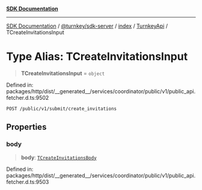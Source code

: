 [**SDK Documentation**](../../../../../../README.mdx)

***

[SDK Documentation](../../../../../../packages.mdx) / [@turnkey/sdk-server](../../../../README.mdx) / [index](../../../README.mdx) / [TurnkeyApi](../README.mdx) / TCreateInvitationsInput

# Type Alias: TCreateInvitationsInput

> **TCreateInvitationsInput** = `object`

Defined in: packages/http/dist/\_\_generated\_\_/services/coordinator/public/v1/public\_api.fetcher.d.ts:9502

`POST /public/v1/submit/create_invitations`

## Properties

### body

> **body**: [`TCreateInvitationsBody`](TCreateInvitationsBody.mdx)

Defined in: packages/http/dist/\_\_generated\_\_/services/coordinator/public/v1/public\_api.fetcher.d.ts:9503
